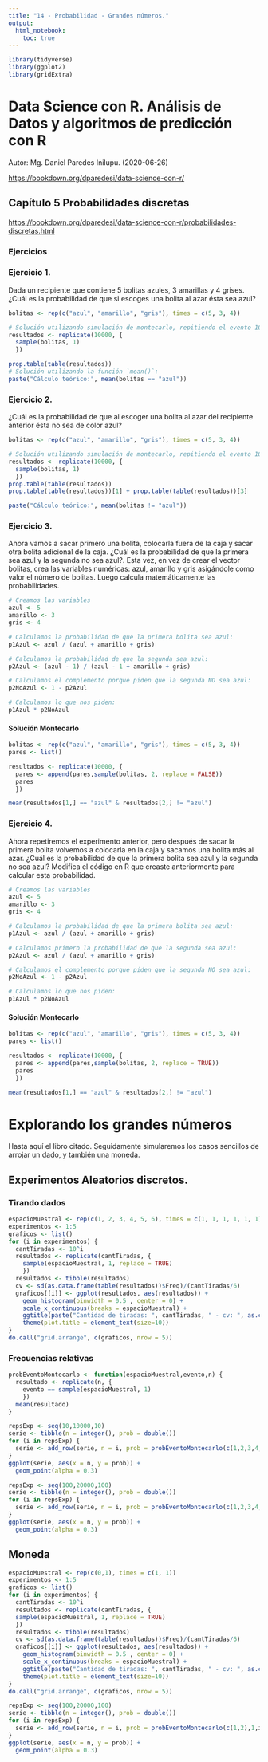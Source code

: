 ```yaml
---
title: "14 - Probabilidad - Grandes números."
output: 
  html_notebook: 
    toc: true
---
```



```r
library(tidyverse)
library(ggplot2)
library(gridExtra)
```

# Data Science con R. Análisis de Datos y algoritmos de predicción con R

Autor: Mg. Daniel Paredes Inilupu. (2020-06-26)

<https://bookdown.org/dparedesi/data-science-con-r/>

## Capítulo 5 Probabilidades discretas

<https://bookdown.org/dparedesi/data-science-con-r/probabilidades-discretas.html>

### Ejercicios

### Ejercicio 1.

Dada un recipiente que contiene 5 bolitas azules, 3 amarillas y 4 grises. ¿Cuál es la probabilidad de que si escoges una bolita al azar ésta sea azul?

```r
bolitas <- rep(c("azul", "amarillo", "gris"), times = c(5, 3, 4))

# Solución utilizando simulación de montecarlo, repitiendo el evento 10,000 veces:
resultados <- replicate(10000, {
  sample(bolitas, 1)
  })

prop.table(table(resultados))
# Solución utilizando la función `mean()`:
paste("Cálculo teórico:", mean(bolitas == "azul"))
```

### Ejercicio 2.

¿Cuál es la probabilidad de que al escoger una bolita al azar del recipiente anterior ésta no sea de color azul?

```r
bolitas <- rep(c("azul", "amarillo", "gris"), times = c(5, 3, 4))

# Solución utilizando simulación de montecarlo, repitiendo el evento 10,000 veces:
resultados <- replicate(10000, {
  sample(bolitas, 1)
  })
prop.table(table(resultados))
prop.table(table(resultados))[1] + prop.table(table(resultados))[3]

paste("Cálculo teórico:", mean(bolitas != "azul"))
```

### Ejercicio 3.

Ahora vamos a sacar primero una bolita, colocarla fuera de la caja y sacar otra bolita adicional de la caja. ¿Cuál es la probabilidad de que la primera sea azul y la segunda no sea azul?. Esta vez, en vez de crear el vector bolitas, crea las variables numéricas: azul, amarillo y gris asigándole como valor el número de bolitas. Luego calcula matemáticamente las probabilidades.

```r
# Creamos las variables
azul <- 5
amarillo <- 3
gris <- 4

# Calculamos la probabilidad de que la primera bolita sea azul:
p1Azul <- azul / (azul + amarillo + gris)

# Calculamos la probabilidad de que la segunda sea azul:
p2Azul <- (azul - 1) / (azul - 1 + amarillo + gris)

# Calculamos el complemento porque piden que la segunda NO sea azul:
p2NoAzul <- 1 - p2Azul

# Calculamos lo que nos piden:
p1Azul * p2NoAzul
```

#### Solución Montecarlo

```r
bolitas <- rep(c("azul", "amarillo", "gris"), times = c(5, 3, 4))
pares <- list()

resultados <- replicate(10000, {
  pares <- append(pares,sample(bolitas, 2, replace = FALSE))
  pares
  })

mean(resultados[1,] == "azul" & resultados[2,] != "azul")
```

### Ejercicio 4.

Ahora repetiremos el experimento anterior, pero después de sacar la primera bolita volvemos a colocarla en la caja y sacamos una bolita más al azar. ¿Cuál es la probabilidad de que la primera bolita sea azul y la segunda no sea azul? Modifica el código en R que creaste anteriormente para calcular esta probabilidad.

```r
# Creamos las variables
azul <- 5
amarillo <- 3
gris <- 4

# Calculamos la probabilidad de que la primera bolita sea azul:
p1Azul <- azul / (azul + amarillo + gris)

# Calculamos primero la probabilidad de que la segunda sea azul:
p2Azul <- azul / (azul + amarillo + gris)

# Calculamos el complemento porque piden que la segunda NO sea azul:
p2NoAzul <- 1 - p2Azul

# Calculamos lo que nos piden:
p1Azul * p2NoAzul
```

#### Solución Montecarlo

```r
bolitas <- rep(c("azul", "amarillo", "gris"), times = c(5, 3, 4))
pares <- list()

resultados <- replicate(10000, {
  pares <- append(pares,sample(bolitas, 2, replace = TRUE))
  pares
  })

mean(resultados[1,] == "azul" & resultados[2,] != "azul")
```

# Explorando los grandes números

Hasta aquí el libro citado. Seguidamente simularemos los casos sencillos de arrojar un dado, y también una moneda.

## Experimentos Aleatorios discretos.

### Tirando dados

```r
espacioMuestral <- rep(c(1, 2, 3, 4, 5, 6), times = c(1, 1, 1, 1, 1, 1))
experimentos <- 1:5
graficos <- list()
for (i in experimentos) {
  cantTiradas <- 10^i
  resultados <- replicate(cantTiradas, {
    sample(espacioMuestral, 1, replace = TRUE)
    })
  resultados <- tibble(resultados)
  cv <- sd(as.data.frame(table(resultados))$Freq)/(cantTiradas/6)
  graficos[[i]] <- ggplot(resultados, aes(resultados)) +
    geom_histogram(binwidth = 0.5 , center = 0) +
    scale_x_continuous(breaks = espacioMuestral) +
    ggtitle(paste("Cantidad de tiradas: ", cantTiradas, " - cv: ", as.character(cv))) + 
    theme(plot.title = element_text(size=10))
}
do.call("grid.arrange", c(graficos, nrow = 5)) 
```

### Frecuencias relativas

```r
probEventoMontecarlo <- function(espacioMuestral,evento,n) {
  resultado <- replicate(n, {
    evento == sample(espacioMuestral, 1)
    })
  mean(resultado)
}
```

```r
repsExp <- seq(10,10000,10)
serie <- tibble(n = integer(), prob = double())
for (i in repsExp) {
  serie <- add_row(serie, n = i, prob = probEventoMontecarlo(c(1,2,3,4,5,6),1,i))
}
ggplot(serie, aes(x = n, y = prob)) + 
  geom_point(alpha = 0.3)
```

```r
repsExp <- seq(100,20000,100)
serie <- tibble(n = integer(), prob = double())
for (i in repsExp) {
  serie <- add_row(serie, n = i, prob = probEventoMontecarlo(c(1,2,3,4,5,6),1,i))
}
ggplot(serie, aes(x = n, y = prob)) + 
  geom_point(alpha = 0.3)
```

## Moneda

```r
espacioMuestral <- rep(c(0,1), times = c(1, 1))
experimentos <- 1:5
graficos <- list()
for (i in experimentos) {
  cantTiradas <- 10^i
  resultados <- replicate(cantTiradas, {
  sample(espacioMuestral, 1, replace = TRUE)
  })
  resultados <- tibble(resultados)
  cv <- sd(as.data.frame(table(resultados))$Freq)/(cantTiradas/6)
  graficos[[i]] <- ggplot(resultados, aes(resultados)) +
    geom_histogram(binwidth = 0.5 , center = 0) +
    scale_x_continuous(breaks = espacioMuestral) +
    ggtitle(paste("Cantidad de tiradas: ", cantTiradas, " - cv: ", as.character(cv))) + 
    theme(plot.title = element_text(size=10))
}
do.call("grid.arrange", c(graficos, nrow = 5)) 
```

```r
repsExp <- seq(100,20000,100)
serie <- tibble(n = integer(), prob = double())
for (i in repsExp) {
  serie <- add_row(serie, n = i, prob = probEventoMontecarlo(c(1,2),1,i))
}
ggplot(serie, aes(x = n, y = prob)) + 
  geom_point(alpha = 0.3)
```
